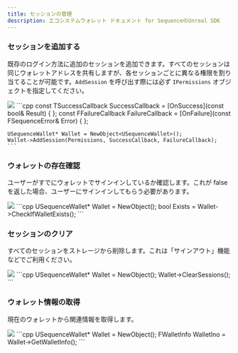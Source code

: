 ```yaml
---
title: セッションの管理
description: エコシステムウォレット ドキュメント for SequenceのUnreal SDK
---
```


### セッションを追加する
既存のログイン方法に追加のセッションを追加できます。すべてのセッションは同じウォレットアドレスを共有しますが、各セッションごとに異なる権限を割り当てることが可能です。`AddSession` を呼び出す際には必ず `IPermissions` オブジェクトを指定してください。

<Tabs>
  <Tab title="ブループリント">
    <Frame>
      <img src="/images/unreal/ecosystem/add_session.png" />
    </Frame>
  </Tab>

  <Tab title="C++">
    ```cpp
    const TSuccessCallback<bool> SuccessCallback = [OnSuccess](const bool& Result) { };
    const FFailureCallback FailureCallback = [OnFailure](const FSequenceError& Error) { };

    USequenceWallet* Wallet = NewObject<USequenceWallet>();
    Wallet->AddSession(Permissions, SuccessCallback, FailureCallback);
    ```
  </Tab>
</Tabs>

### ウォレットの存在確認
ユーザーがすでにウォレットでサインインしているか確認します。これが false を返した場合、ユーザーにサインインしてもらう必要があります。

<Tabs>
  <Tab title="ブループリント">
    <Frame>
      <img src="/images/unreal/ecosystem/check_signedin.png" />
    </Frame>
  </Tab>

  <Tab title="C++">
    ```cpp
    USequenceWallet* Wallet = NewObject<USequenceWallet>();
    bool Exists = Wallet->CheckIfWalletExists();
    ```
  </Tab>
</Tabs>

### セッションのクリア
すべてのセッションをストレージから削除します。これは「サインアウト」機能などでご利用ください。

<Tabs>
  <Tab title="ブループリント">
    <Frame>
      <img src="/images/unreal/ecosystem/clear_sessions.png" />
    </Frame>
  </Tab>

  <Tab title="C++">
    ```cpp
    USequenceWallet* Wallet = NewObject<USequenceWallet>();
    Wallet->ClearSessions();
    ```
  </Tab>
</Tabs>

### ウォレット情報の取得
現在のウォレットから関連情報を取得します。

<Tabs>
  <Tab title="ブループリント">
    <Frame>
      <img src="/images/unreal/ecosystem/wallet_info.png" />
    </Frame>
  </Tab>

  <Tab title="C++">
    ```cpp
    USequenceWallet* Wallet = NewObject<USequenceWallet>();
    FWalletInfo WalletIno = Wallet->GetWalletInfo();
    ```
  </Tab>
</Tabs>